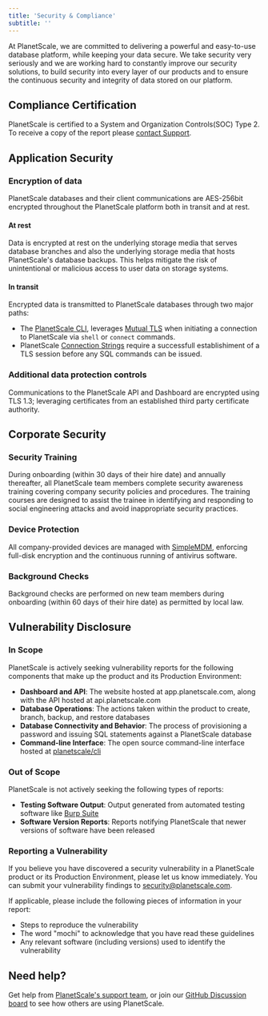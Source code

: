 ```yaml
---
title: 'Security & Compliance'
subtitle: ''
---
```



At PlanetScale, we are committed to delivering a powerful and easy-to-use database platform, while keeping your data secure. We take security very seriously and we are working hard to constantly improve our security solutions, to build security into every layer of our products and to ensure the continuous security and integrity of data stored on our platform.

## Compliance Certification

PlanetScale is certified to a System and Organization Controls(SOC) Type 2. To receive a copy of the report please [contact Support](https://www.planetscale.com/support).

## Application Security

### Encryption of data

PlanetScale databases and their client communications are AES-256bit encrypted throughout the PlanetScale platform both in transit and at rest.

#### At rest

Data is encrypted at rest on the underlying storage media that serves database branches and also the underlying storage media that hosts PlanetScale's database backups. This helps mitigate the risk of unintentional or malicious access to user data on storage systems.

#### In transit

Encrypted data is transmitted to PlanetScale databases through two major paths:
 - The [PlanetScale CLI](/reference/planetscale-cli), leverages [Mutual TLS](https://en.wikipedia.org/wiki/Mutual_authentication#mTLS) when initiating a connection to PlanetScale via `shell` or `connect` commands.
 - PlanetScale [Connection Strings](/concepts/connection-strings) require a successfull establishiment of a TLS session before any SQL commands can be issued.

### Additional data protection controls

Communications to the PlanetScale API and Dashboard are encrypted using TLS 1.3;
leveraging certificates from an established third party certificate authority.

## Corporate Security

### Security Training

During onboarding (within 30 days of their hire date) and annually thereafter, all PlanetScale team members
complete security awareness training covering company security policies and procedures. The
training courses are designed to assist the trainee in identifying and responding to social
engineering attacks and avoid inappropriate security practices.

### Device Protection

All company-provided devices are managed with [SimpleMDM](https://simplemdm.com/), enforcing full-disk encryption and the continuous running of antivirus software.

### Background Checks

Background checks are performed on new team members during onboarding (within 60 days of their hire date)
as permitted by local law.

## Vulnerability Disclosure

### In Scope

PlanetScale is actively seeking vulnerability reports for the following components that make up the product and its Production Environment:
 - **Dashboard and API**: The website hosted at app.planetscale.com, along with the API hosted at api.planetscale.com
 - **Database Operations**: The actions taken within the product to create, branch, backup, and restore databases
 - **Database Connectivity and Behavior**: The process of provisioning a password and issuing SQL statements against a PlanetScale database
 - **Command-line Interface**: The open source command-line interface hosted at [planetscale/cli](https://github.com/planetscale/cli)

### Out of Scope

PlanetScale is not actively seeking the following types of reports:
 - **Testing Software Output**: Output generated from automated testing software like [Burp Suite](https://portswigger.net/burp)
 - **Software Version Reports**: Reports notifying PlanetScale that newer versions of software have been released

### Reporting a Vulnerability

If you believe you have discovered a security vulnerability in a PlanetScale product or its Production Environment, please let us know immediately.
You can submit your vulnerability findings to <security@planetscale.com>.

If applicable, please include the following pieces of information in your report:
 - Steps to reproduce the vulnerability
 - The word "mochi" to acknowledge that you have read these guidelines
 - Any relevant software (including versions) used to identify the vulnerability

## Need help?

Get help from [PlanetScale's support team](https://www.planetscale.com/support), or join our [GitHub Discussion board](https://github.com/planetscale/beta/discussions) to see how others are using PlanetScale.
